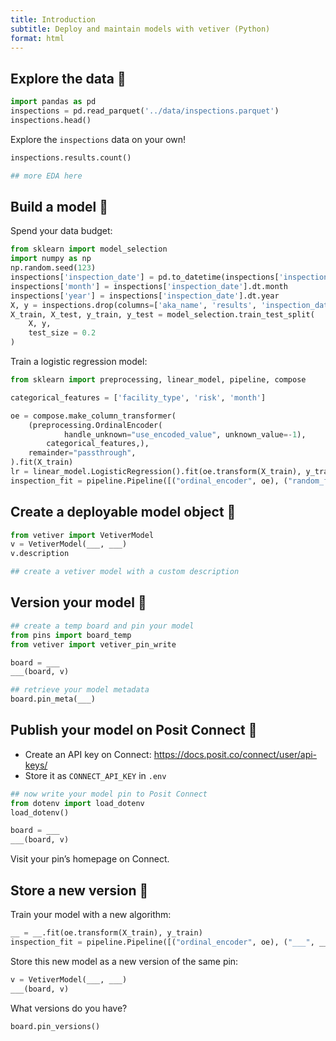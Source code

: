 ```yaml
---
title: Introduction
subtitle: Deploy and maintain models with vetiver (Python)
format: html
---
```


## Explore the data 👀

```python
import pandas as pd
inspections = pd.read_parquet('../data/inspections.parquet')
inspections.head()
```

Explore the `inspections` data on your own!

```python
inspections.results.count()
```

```python
## more EDA here
```

## Build a model 🔧

Spend your data budget:

```python
from sklearn import model_selection
import numpy as np
np.random.seed(123)
inspections['inspection_date'] = pd.to_datetime(inspections['inspection_date'])
inspections['month'] = inspections['inspection_date'].dt.month
inspections['year'] = inspections['inspection_date'].dt.year
X, y = inspections.drop(columns=['aka_name', 'results', 'inspection_date']), inspections['results']
X_train, X_test, y_train, y_test = model_selection.train_test_split(
    X, y,
    test_size = 0.2
)
```

Train a logistic regression model:

```python
from sklearn import preprocessing, linear_model, pipeline, compose

categorical_features = ['facility_type', 'risk', 'month']

oe = compose.make_column_transformer(
    (preprocessing.OrdinalEncoder(
            handle_unknown="use_encoded_value", unknown_value=-1),
        categorical_features,),
    remainder="passthrough",
).fit(X_train)
lr = linear_model.LogisticRegression().fit(oe.transform(X_train), y_train)
inspection_fit = pipeline.Pipeline([("ordinal_encoder", oe), ("random_forest", lr)])
```

## Create a deployable model object 🏺

```python
from vetiver import VetiverModel
v = VetiverModel(___, ___)
v.description
```

```python
## create a vetiver model with a custom description
```

## Version your model 📌

```python
## create a temp board and pin your model
from pins import board_temp
from vetiver import vetiver_pin_write

board = ___
___(board, v)
```

```python
## retrieve your model metadata
board.pin_meta(___)
```

## Publish your model on Posit Connect 🚀

- Create an API key on Connect: <https://docs.posit.co/connect/user/api-keys/>
- Store it as `CONNECT_API_KEY` in `.env`

```python
## now write your model pin to Posit Connect
from dotenv import load_dotenv
load_dotenv()

board = ___
___(board, v)
```

Visit your pin's homepage on Connect.

## Store a new version 👯

Train your model with a new algorithm:

```python
__ = __.fit(oe.transform(X_train), y_train)
inspection_fit = pipeline.Pipeline([("ordinal_encoder", oe), ("___", __)])
```

Store this new model as a new version of the same pin:

```python
v = VetiverModel(___, ___)
___(board, v)
```

What versions do you have?

```python
board.pin_versions()
```
